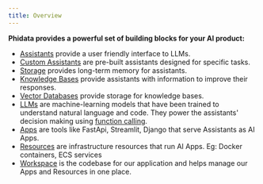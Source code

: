 ```yaml
---
title: Overview
---
```


**Phidata provides a powerful set of building blocks for your AI product:**

- [Assistants](/blocks/assistant/introduction) provide a user friendly interface to LLMs.
- [Custom Assistants](/blocks/assistant/custom/introduction) are pre-built assistants designed for specific tasks.
- [Storage](/blocks/storage/introduction) provides long-term memory for assistants.
- [Knowledge Bases](/blocks/kb/introduction) provide assistants with information to improve their responses.
- [Vector Databases](/blocks/vectordb/introduction) provide storage for knowledge bases.
- [LLMs](/blocks/llm/introduction) are machine-learning models that have been trained to understand natural language and code. They power the assistants' decision making using [function calling](https://platform.openai.com/docs/guides/function-calling).
- [Apps](/blocks/app/introduction) are tools like FastApi, Streamlit, Django that serve Assistants as AI Apps.
- [Resources](/blocks/resource/introduction) are infrastructure resources that run AI Apps. Eg: Docker containers, ECS services
- [Workspace](/blocks/workspace/introduction) is the codebase for our application and helps manage our Apps and Resources in one place.
